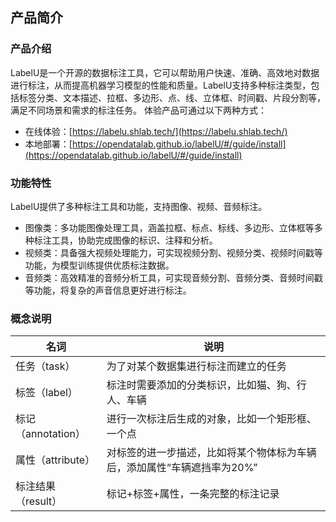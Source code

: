 ## 产品简介

### 产品介绍

LabelU是一个开源的数据标注工具，它可以帮助用户快速、准确、高效地对数据进行标注，从而提高机器学习模型的性能和质量。LabelU支持多种标注类型，包括标签分类、文本描述、拉框、多边形、点、线、立体框、时间戳、片段分割等，满足不同场景和需求的标注任务。
体验产品可通过以下两种方式：
- 在线体验：[https://labelu.shlab.tech/](https://labelu.shlab.tech/)
- 本地部署：[https://opendatalab.github.io/labelU/#/guide/install](https://opendatalab.github.io/labelU/#/guide/install)

### 功能特性

LabelU提供了多种标注工具和功能，支持图像、视频、音频标注。

- 图像类：多功能图像处理工具，涵盖拉框、标点、标线、多边形、立体框等多种标注工具，协助完成图像的标识、注释和分析。
- 视频类：具备强大视频处理能力，可实现视频分割、视频分类、视频时间戳等功能，为模型训练提供优质标注数据。
- 音频类：高效精准的音频分析工具，可实现音频分割、音频分类、音频时间戳等功能，将复杂的声音信息更好进行标注。

### 概念说明

<table>
  <thead>
    <tr>
      <th>名词</th>
      <th>说明</th>
    </tr>
  </thead>
  <tbody>
    <tr>
      <td style={{ whiteSpace: 'nowrap' }}>任务（task）</td>
      <td>为了对某个数据集进行标注而建立的任务</td>
    </tr>
    <tr>
      <td style={{ whiteSpace: 'nowrap' }}>标签（label）</td>
      <td>标注时需要添加的分类标识，比如猫、狗、行人、车辆</td>
    </tr>
    <tr>
      <td style={{ whiteSpace: 'nowrap' }}>标记（annotation）</td>
      <td>进行一次标注后生成的对象，比如一个矩形框、一个点</td>
    </tr>
    <tr>
      <td style={{ whiteSpace: 'nowrap' }}>属性（attribute）</td>
      <td>对标签的进一步描述，比如将某个物体标为车辆后，添加属性“车辆遮挡率为20%”</td>
    </tr>
    <tr>
      <td style={{ whiteSpace: 'nowrap' }}>标注结果（result）</td>
      <td>标记+标签+属性，一条完整的标注记录</td>
    </tr>
  </tbody>
</table>

